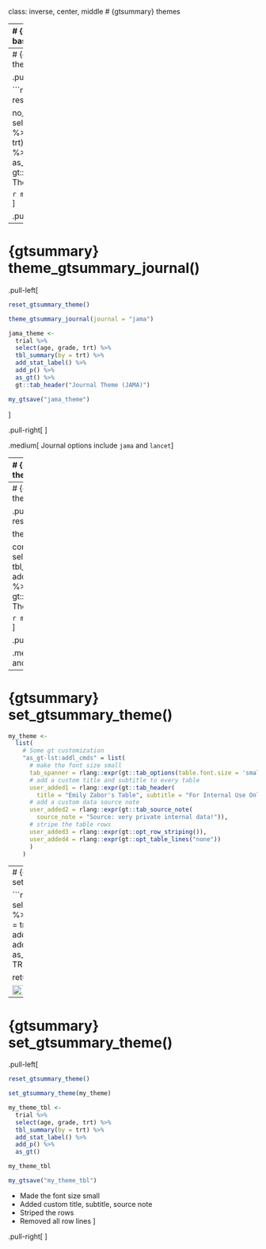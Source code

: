 class: inverse, center, middle
# {gtsummary} themes

---
# {gtsummary} theme basics

.large[
- A **theme** is a set of customization preferences that can be easily set and reused. 

- Themes control **default settings for existing functions**

- Themes control more **fine-grained customization** not available via arguments or helper functions

- Easily use one of the **available themes**, or **create your own**
]


---
# {gtsummary} default theme

.pull-left[

```r
reset_gtsummary_theme()

no_theme <- 
  trial %>%
  select(age, grade, trt) %>%
  tbl_summary(by = trt) %>%
  add_stat_label() %>%
  add_p() %>%
  as_gt() %>%
  gt::tab_header("Default Theme")
```

```r
my_gtsave("no_theme")
```
]

.pull-right[
<p align="center"><img src="Images/no_theme.png" width=90%></p>
]




---
# {gtsummary} theme_gtsummary_journal()

.pull-left[

```r
reset_gtsummary_theme()

theme_gtsummary_journal(journal = "jama")

jama_theme <- 
  trial %>%
  select(age, grade, trt) %>%
  tbl_summary(by = trt) %>%
  add_stat_label() %>%
  add_p() %>%
  as_gt() %>%
  gt::tab_header("Journal Theme (JAMA)")
```

```r
my_gtsave("jama_theme")
```

]

.pull-right[
<p align="center"><img src="Images/jama_theme.png" width=90%></p>
]

.medium[
Journal options include `jama` and `lancet`
]


---
# {gtsummary} theme_gtsummary_language()

.pull-left[
```r
reset_gtsummary_theme()

theme_gtsummary_language(language = "hi")

lang_theme <- 
  trial %>%
  select(age, grade, trt) %>%
  tbl_summary(by = trt) %>%
  add_stat_label() %>%
  add_p() %>%
  as_gt() %>%
  gt::tab_header("Language Theme (Hindi)")
```

```r
my_gtsave("lang_theme")
```

]


.pull-right[
<p align="center"><img src="Images/lang_theme.png" width=90%></p>
]

.medium[
Language options: "de" (German), "en" (English), "es" (Spanish), "fr" (French), "gu" (Gujarati), "hi" (Hindi), "ja" (Japanese), "mr" (Marathi), "pt" (Portuguese), "se" (Swedish), "zh-cn" (Chinese - Simplified), "zh-tw" (Chinese - Traditional)
]



---
# {gtsummary} theme_gtsummary_compact()

.pull-left[
```r
reset_gtsummary_theme()

theme_gtsummary_compact()

compact_theme <- 
  trial %>%
  select(age, grade, trt) %>%
  tbl_summary(by = trt) %>%
  add_stat_label() %>%
  add_p() %>%
  as_gt() %>%
  gt::tab_header("Compact Theme")
```

```r
my_gtsave("compact_theme")
```
]

.pull-right[
<p align="center"><img src="Images/compact_theme.png" width=90%></p>
]

.medium[
Reduces padding and font size
]


---
# {gtsummary} set_gtsummary_theme()

```r
my_theme <-
  list(
    # Some gt customization
    "as_gt-lst:addl_cmds" = list(
      # make the font size small
      tab_spanner = rlang::expr(gt::tab_options(table.font.size = 'small')),
      # add a custom title and subtitle to every table
      user_added1 = rlang::expr(gt::tab_header(
        title = "Emily Zabor's Table", subtitle = "For Internal Use Only")),
      # add a custom data source note
      user_added2 = rlang::expr(gt::tab_source_note(
        source_note = "Source: very private internal data!")),
      # stripe the table rows
      user_added3 = rlang::expr(gt::opt_row_striping()),
      user_added4 = rlang::expr(gt::opt_table_lines("none"))
      )
    )
```


---
# {gtsummary} set_gtsummary_theme()

```r
returns <- 
  trial %>%
  select(age, grade, trt) %>%
  tbl_summary(by = trt) %>%
  add_stat_label() %>%
  add_p() %>%
  as_gt(return_calls = TRUE) 

returns
```

<img src="Images/return_calls.png" width=80%>



---
# {gtsummary} set_gtsummary_theme()

.pull-left[
```r
reset_gtsummary_theme()

set_gtsummary_theme(my_theme)

my_theme_tbl <- 
  trial %>%
  select(age, grade, trt) %>%
  tbl_summary(by = trt) %>%
  add_stat_label() %>%
  add_p() %>%
  as_gt() 

my_theme_tbl
```

```r
my_gtsave("my_theme_tbl")
```

* Made the font size small
* Added custom title, subtitle, source note
* Striped the rows
* Removed all row lines
]

.pull-right[
<p align="center"><img src="Images/my_theme_tbl.png" width=90%></p>
]



